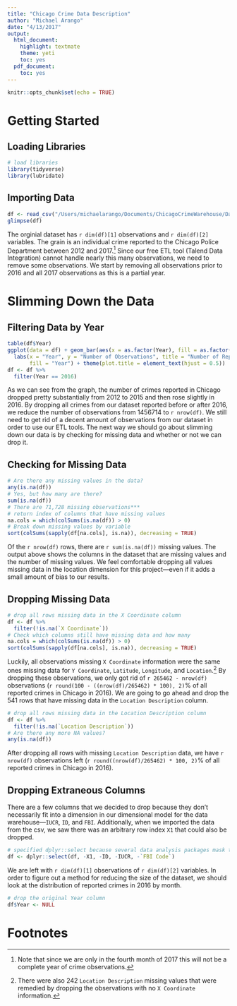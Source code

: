 ```yaml
---
title: "Chicago Crime Data Description"
author: "Michael Arango"
date: "4/13/2017"
output:
  html_document:
    highlight: textmate
    theme: yeti
    toc: yes
  pdf_document:
    toc: yes
---
```


```r
knitr::opts_chunk$set(echo = TRUE)
```

# Getting Started 

## Loading Libraries
```r
# load libraries
library(tidyverse)
library(lubridate)
```

## Importing Data
```r
df <- read_csv("/Users/michaelarango/Documents/ChicagoCrimeWarehouse/Data/Chicago_Crimes_2012_to_2017.csv")
glimpse(df)
```

The orginial dataset has `r dim(df)[1]` observations and `r dim(df)[2]` variables. The grain is an individual crime reported to the Chicago Police Department between 2012 and 2017.[^1] Since our free ETL tool (Talend Data Integration) cannot handle nearly this many observations, we need to remove some observations. We start by removing all observations prior to 2016 and all 2017 observations as this is a partial year. 

# Slimming Down the Data

## Filtering Data by Year
```r
table(df$Year)
ggplot(data = df) + geom_bar(aes(x = as.factor(Year), fill = as.factor(Year))) + 
  labs(x = "Year", y = "Number of Observations", title = "Number of Reported Crimes by Year", 
       fill = "Year") + theme(plot.title = element_text(hjust = 0.5)) 
df <- df %>% 
  filter(Year == 2016)
```

As we can see from the graph, the number of crimes reported in Chicago dropped pretty substantially from 2012 to 2015 and then rose slightly in 2016. By dropping all crimes from our dataset reported before or after 2016, we reduce the number of observations from 1456714 to `r nrow(df)`. We still need to get rid of a decent amount of observations from our dataset in order to use our ETL tools. The next way we should go about slimming down our data is by checking for missing data and whether or not we can drop it. 

## Checking for Missing Data

```r
# Are there any missing values in the data?
any(is.na(df))
# Yes, but how many are there?
sum(is.na(df))
# There are 71,728 missing observations***
# return index of columns that have missing values 
na.cols = which(colSums(is.na(df)) > 0)
# Break down missing values by variable
sort(colSums(sapply(df[na.cols], is.na)), decreasing = TRUE)
```

Of the `r nrow(df)` rows, there are `r sum(is.na(df))` missing values. The output above shows the columns in the dataset that are missing values and the number of missing values. We feel comfortable dropping all values missing data in the location dimension for this project---even if it adds a small amount of bias to our results.  

## Dropping Missing Data 

```r
# drop all rows missing data in the X Coordinate column
df <- df %>% 
  filter(!is.na(`X Coordinate`))
# Check which columns still have missing data and how many
na.cols = which(colSums(is.na(df)) > 0)
sort(colSums(sapply(df[na.cols], is.na)), decreasing = TRUE)
```

Luckily, all observations missing `X Coordinate` information were the same ones missing data for `Y Coordinate`, `Latitude`, `Longitude`, and `Location`.[^2] By dropping these observations, we only got rid of `r 265462 - nrow(df)` observations (`r round(100 - ((nrow(df)/265462) * 100), 2)`% of all reported crimes in Chicago in 2016). We are going to go ahead and drop the 541 rows that have missing data in the `Location Description` column. 

```r
# drop all rows missing data in the Location Description column
df <- df %>% 
  filter(!is.na(`Location Description`))
# Are there any more NA values?
any(is.na(df))
```

After dropping all rows with missing `Location Description` data, we have `r nrow(df)` observations left (`r round((nrow(df)/265462) * 100, 2)`% of all reported crimes in Chicago in 2016). 

## Dropping Extraneous Columns

There are a few columns that we decided to drop because they don't necessarily fit into a dimension in our dimensional model for the data warehouse---`IUCR`, `ID`, and `FBI`. Additionally, when we imported the data from the csv, we saw there was an arbitrary row index `X1` that could also be dropped. 

```r
# specified dplyr::select because several data analysis packages mask the dplyr select command
df <- dplyr::select(df, -X1, -ID, -IUCR, -`FBI Code`)
```

We are left with `r dim(df)[1]` observations of `r dim(df)[2]` variables. In order to figure out a method for reducing the size of the dataset, we should look at the distribution of reported crimes in 2016 by month. 

```r
# drop the original Year column
df$Year <- NULL

```




# Footnotes

[^1]: Note that since we are only in the fourth month of 2017 this will not be a complete year of crime observations. 

[^2]: There were also 242 `Location Description` missing values that were remedied by dropping the observations with no `X Coordinate` information.
